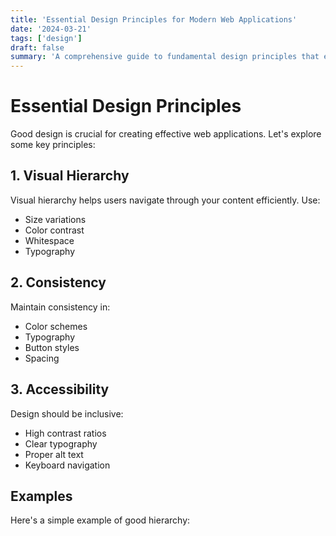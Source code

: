 ```yaml
---
title: 'Essential Design Principles for Modern Web Applications'
date: '2024-03-21'
tags: ['design']
draft: false
summary: 'A comprehensive guide to fundamental design principles that every modern web application should follow'
---
```


# Essential Design Principles

Good design is crucial for creating effective web applications. Let's explore some key principles:

## 1. Visual Hierarchy

Visual hierarchy helps users navigate through your content efficiently. Use:
- Size variations
- Color contrast
- Whitespace
- Typography

## 2. Consistency

Maintain consistency in:
- Color schemes
- Typography
- Button styles
- Spacing

## 3. Accessibility

Design should be inclusive:
- High contrast ratios
- Clear typography
- Proper alt text
- Keyboard navigation

## Examples

Here's a simple example of good hierarchy: 